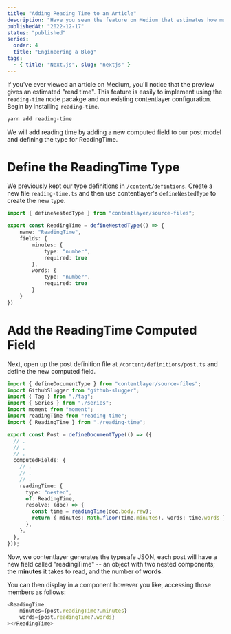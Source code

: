 ```yaml
---
title: "Adding Reading Time to an Article"
description: "Have you seen the feature on Medium that estimates how much time an article will take to read? Let's learn to replicate it in our Next.js and contentlayer stack."
publishedAt: "2022-12-17"
status: "published"
series:
  order: 4
  title: "Engineering a Blog"
tags:
  - { title: "Next.js", slug: "nextjs" }
---
```


If you've ever viewed an article on Medium, you'll notice that the preview gives an estimated "read time". This feature is easily to implement using the `reading-time` node pacakge and our existing contentlayer configuration. Begin by installing `reading-time`.

```sh
yarn add reading-time
```

We will add reading time by adding a new computed field to our post model and defining the type for ReadingTime.

# Define the ReadingTime Type

We previously kept our type definitions in `/content/defintions`. Create a new file `reading-time.ts` and then use contentlayer's `defineNestedType` to create the new type.

```typescript showLineNumbers title="/content/defintions/reading-time.ts"
import { defineNestedType } from "contentlayer/source-files";

export const ReadingTime = defineNestedType(() => {
	name: "ReadingTime",
	fields: {
		minutes: {
			type: "number",
			required: true
		},
		words: {
			type: "number",
			required: true
		}
	}
})
```

# Add the ReadingTime Computed Field

Next, open up the post definition file at `/content/definitions/post.ts` and define the new computed field.

```typescript showLineNumbers title="/content/defintions/post.ts" {17-24}
import { defineDocumentType } from "contentlayer/source-files";
import GithubSlugger from "github-slugger";
import { Tag } from "./tag";
import { Series } from "./series";
import moment from "moment";
import readingTime from "reading-time";
import { ReadingTime } from "./reading-time";

export const Post = defineDocumentType(() => ({
  // .
  // .
  // .
  computedFields: {
    // .
    // .
    // .
    readingTime: {
      type: "nested",
      of: ReadingTime,
      resolve: (doc) => {
        const time = readingTime(doc.body.raw);
        return { minutes: Math.floor(time.minutes), words: time.words };
      },
    },
  },
}));
```

Now, we contentlayer generates the typesafe JSON, each post will have a new field called "readingTime" -- an object with two nested components; the **minutes** it takes to read, and the number of **words**.

You can then display in a component however you like, accessing those members as follows:

```typescript
<ReadingTime
	minutes={post.readingTime?.minutes}
	words={post.readingTime?.words}
></ReadingTime>
```